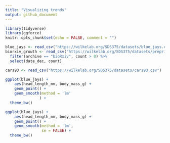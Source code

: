 ```yaml
---
title: "Visualizing trends"
output: github_document
---
```


```r
library(tidyverse)
library(ggforce)
knitr::opts_chunk$set(echo = FALSE, comment = "")

blue_jays <- read_csv("https://wilkelab.org/SDS375/datasets/blue_jays.csv")
biorxiv_growth <- read_csv("https://wilkelab.org/SDS375/datasets/preprints.csv") %>%
  filter(archive == "bioRxiv", count > 0) %>%
  select(date_dec, count)

cars93 <- read_csv("https://wilkelab.org/SDS375/datasets/cars93.csv")
```

```r
ggplot(blue_jays) +
    aes(head_length_mm, body_mass_g) + 
    geom_point() +
    geom_smooth(method = 'lm'
               ) + 
  theme_bw()
```

```r
ggplot(blue_jays) +
    aes(head_length_mm, body_mass_g) + 
    geom_point() +
    geom_smooth(method = 'lm',
                se = FALSE) + 
  theme_bw()
```
  
